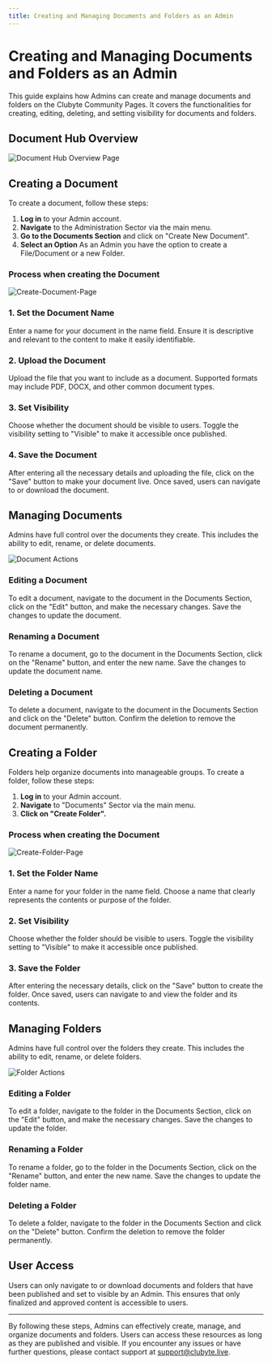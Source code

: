 ```yaml
---
title: Creating and Managing Documents and Folders as an Admin
---
```


# Creating and Managing Documents and Folders as an Admin

This guide explains how Admins can create and manage documents and folders on the Clubyte Community Pages. It covers the functionalities for creating, editing, deleting, and setting visibility for documents and folders.

## Document Hub Overview

![Document Hub Overview Page](/Document-Hub-Overview-Page.png)

## Creating a Document

To create a document, follow these steps:

1. **Log in** to your Admin account.
2. **Navigate** to the Administration Sector via the main menu.
3. **Go to the Documents Section** and click on "Create New Document".
4. **Select an Option** As an Admin you have the option to create a File/Document or a new Folder.

### Process when creating the Document

![Create-Document-Page](/Create-Document-Page.png)

### 1. Set the Document Name

Enter a name for your document in the name field. Ensure it is descriptive and relevant to the content to make it easily identifiable.

### 2. Upload the Document

Upload the file that you want to include as a document. Supported formats may include PDF, DOCX, and other common document types.

### 3. Set Visibility

Choose whether the document should be visible to users. Toggle the visibility setting to "Visible" to make it accessible once published.

### 4. Save the Document

After entering all the necessary details and uploading the file, click on the "Save" button to make your document live. Once saved, users can navigate to or download the document.

## Managing Documents

Admins have full control over the documents they create. This includes the ability to edit, rename, or delete documents.

![Document Actions](/Document-Actions.png)

### Editing a Document

To edit a document, navigate to the document in the Documents Section, click on the "Edit" button, and make the necessary changes. Save the changes to update the document.

### Renaming a Document

To rename a document, go to the document in the Documents Section, click on the "Rename" button, and enter the new name. Save the changes to update the document name.

### Deleting a Document

To delete a document, navigate to the document in the Documents Section and click on the "Delete" button. Confirm the deletion to remove the document permanently.

## Creating a Folder

Folders help organize documents into manageable groups. To create a folder, follow these steps:

1. **Log in** to your Admin account.
2. **Navigate** to "Documents" Sector via the main menu.
3. **Click on "Create Folder".**

### Process when creating the Document

![Create-Folder-Page](/Create-Folder-Page.png)

### 1. Set the Folder Name

Enter a name for your folder in the name field. Choose a name that clearly represents the contents or purpose of the folder.

### 2. Set Visibility

Choose whether the folder should be visible to users. Toggle the visibility setting to "Visible" to make it accessible once published.

### 3. Save the Folder

After entering the necessary details, click on the "Save" button to create the folder. Once saved, users can navigate to and view the folder and its contents.

## Managing Folders

Admins have full control over the folders they create. This includes the ability to edit, rename, or delete folders.

![Folder Actions](/Folder-Actions.png)

### Editing a Folder

To edit a folder, navigate to the folder in the Documents Section, click on the "Edit" button, and make the necessary changes. Save the changes to update the folder.

### Renaming a Folder

To rename a folder, go to the folder in the Documents Section, click on the "Rename" button, and enter the new name. Save the changes to update the folder name.

### Deleting a Folder

To delete a folder, navigate to the folder in the Documents Section and click on the "Delete" button. Confirm the deletion to remove the folder permanently.

## User Access

Users can only navigate to or download documents and folders that have been published and set to visible by an Admin. This ensures that only finalized and approved content is accessible to users.

---

By following these steps, Admins can effectively create, manage, and organize documents and folders. Users can access these resources as long as they are published and visible. If you encounter any issues or have further questions, please contact support at [support@clubyte.live](mailto:support@clubyte.live).
